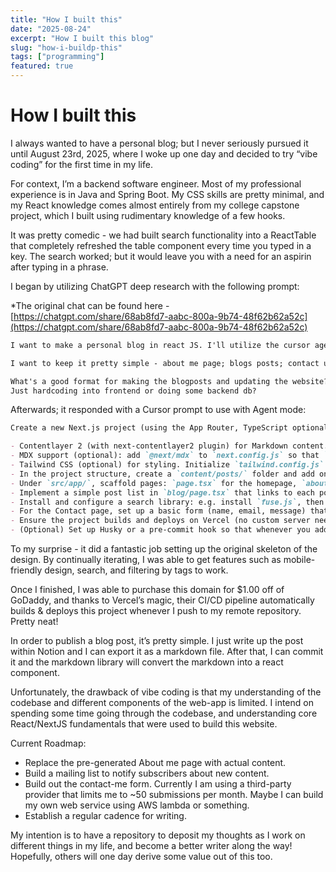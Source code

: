 ```yaml
---
title: "How I built this"
date: "2025-08-24"
excerpt: "How I built this blog"
slug: "how-i-buildp-this"
tags: ["programming"]
featured: true
---
```


# How I built this

I always wanted to have a personal blog; but I never seriously pursued it until August 23rd, 2025, where I woke up one day and decided to try “vibe coding” for the first time in my life.

For context, I’m a backend software engineer. Most of my professional experience is in Java and Spring Boot. My CSS skills are pretty minimal, and my React knowledge comes almost entirely from my college capstone project, which I built using rudimentary knowledge of a few hooks.

It was pretty comedic - we had built search functionality into a ReactTable that completely refreshed the table component every time you typed in a key. The search worked; but it would leave you with a need for an aspirin after typing in a phrase.

I began by utilizing ChatGPT deep research with the following prompt:

\*The original chat can be found here - [https://chatgpt.com/share/68ab8fd7-aabc-800a-9b74-48f62b62a52c](https://chatgpt.com/share/68ab8fd7-aabc-800a-9b74-48f62b62a52c)

```markdown
I want to make a personal blog in react JS. I'll utilize the cursor agent mode to set up the project.

I want to keep it pretty simple - about me page; blogs posts; contact us.

What's a good format for making the blogposts and updating the website?
Just hardcoding into frontend or doing some backend db?
```

Afterwards; it responded with a Cursor prompt to use with Agent mode:

```markdown
Create a new Next.js project (using the App Router, TypeScript optional) named "my-markdown-blog". In the root, install and configure the following:

- Contentlayer 2 (with next-contentlayer2 plugin) for Markdown content. In `contentlayer.config.ts`, set up a document type for blog posts (e.g., `Post` with fields like title, date, slug).
- MDX support (optional): add `@next/mdx` to `next.config.js` so that `.md` and `.mdx` files in the `/posts` or `/content/posts` folder are treated as pages. Or configure Contentlayer to use MDX.
- Tailwind CSS (optional) for styling. Initialize `tailwind.config.js` and import Tailwind in `globals.css`.
- In the project structure, create a `content/posts/` folder and add one example Markdown file with frontmatter (title, date, excerpt, etc.).
- Under `src/app/`, scaffold pages: `page.tsx` for the homepage, `about/page.tsx` and `contact/page.tsx` for static pages, and a `blog/` folder. In `blog/`, create `page.tsx` (to list posts) and `[slug]/page.tsx` (to render each post). Use `getStaticProps`/`getStaticPaths` or Contentlayer to load and render the Markdown content in the `[slug]/page.tsx`.
- Implement a simple post list in `blog/page.tsx` that links to each post’s page (use `<Link>`). Extract titles and dates from frontmatter.
- Install and configure a search library: e.g. install `fuse.js`, then generate a JSON index of all post titles and content at build time. Add a search input component that queries this index and displays matching post links.
- For the Contact page, set up a basic form (name, email, message) that either uses a service like Formspree or a Next.js API route to send an email.
- Ensure the project builds and deploys on Vercel (no custom server needed). Set `output: 'export'` in `next.config.js` if you want a fully static export.
- (Optional) Set up Husky or a pre-commit hook so that whenever you add a new Markdown file and commit, the search index is regenerated automatically.
```

To my surprise - it did a fantastic job setting up the original skeleton of the design. By continually iterating, I was able to get features such as mobile-friendly design, search, and filtering by tags to work.

Once I finished, I was able to purchase this domain for $1.00 off of GoDaddy, and thanks to Vercel’s magic, their CI/CD pipeline automatically builds & deploys this project whenever I push to my remote repository. Pretty neat!

In order to publish a blog post, it’s pretty simple. I just write up the post within Notion and I can export it as a markdown file. After that, I can commit it and the markdown library will convert the markdown into a react component.

Unfortunately, the drawback of vibe coding is that my understanding of the codebase and different components of the web-app is limited. I intend on spending some time going through the codebase, and understanding core React/NextJS fundamentals that were used to build this website.

Current Roadmap:

- Replace the pre-generated About me page with actual content.
- Build a mailing list to notify subscribers about new content.
- Build out the contact-me form. Currently I am using a third-party provider that limits me to ~50 submissions per month. Maybe I can build my own web service using AWS lambda or something.
- Establish a regular cadence for writing.

My intention is to have a repository to deposit my thoughts as I work on different things in my life, and become a better writer along the way! Hopefully, others will one day derive some value out of this too.
